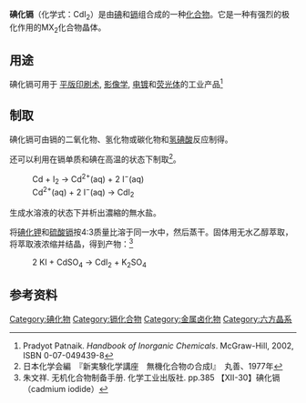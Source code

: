 {{roughtranslation|time=2013-04-07T23:50:35+00:00}}
{{chembox
| Watchedfields = changed
| verifiedrevid = 449006902
|   Name = 碘化镉
|   ImageFile = Cadmium-iodide-3D-balls.png
|   ImageName = 碘化镉
|   ImageFile1 = Cadmium-iodide-3D-octahedra.png
|   ImageName1 = 碘化镉
|   ImageFile2 = Cadmium_iodide_(1).jpg
|   IUPACName = Cadmium(II) iodide
|   OtherNames = Cadmium diiodide
| Section1 = {{Chembox Identifiers
|   ChemSpiderID_Ref = {{chemspidercite|correct|chemspider}}
| ChemSpiderID = 23037
| UNII_Ref = {{fdacite|correct|FDA}}
| UNII = 2F2UPU4KCW
| InChI = 1/Cd.2HI/h;2*1H/q+2;;/p-2
| SMILES = [Cd+2].[I-].[I-]
| InChIKey = OKIIEJOIXGHUKX-NUQVWONBAZ
| StdInChI_Ref = {{stdinchicite|correct|chemspider}}
| StdInChI = 1S/Cd.2HI/h;2*1H/q+2;;/p-2
| StdInChIKey_Ref = {{stdinchicite|correct|chemspider}}
| StdInChIKey = OKIIEJOIXGHUKX-UHFFFAOYSA-L
| CASNo = 7790-80-9
|    CASNo_Ref = {{cascite|correct|CAS}}
| EINECS = 232-223-6
| PubChem = 277692
  }}
| Section2 = {{Chembox Properties
|   Formula = CdI<sub>2</sub>
|   MolarMass = 366.22 g/mol
|   Appearance = 白色带有略暗黄色的水晶
|   Density = 5.640 g/cm<sup>3</sup>, 固体
|   Solubility = 787 g/L (0 °C) <br> 847 g/L (20 °C) <br> 1250 g/L (100 °C)
|   SolubleOther = 可溶于[[酒精|酒精]], [[丙酮|丙酮]], [[醚|醚]]和[[氨水|氨水]]
|   MeltingPtC = 387  
|   BoilingPtC = 742  
  }}
| Section3 = {{Chembox Structure
|   Coordination = octahedral
|   CrystalStruct = [[断面呈三角|断面呈三角]], [[皮尔森符号|hP3]], [[空间群|空间群]] P{{overline|3}}m1, No. 164
|   Dipole =
  }}
| Section7 = {{Chembox Hazards
|   ExternalMSDS =
|   EUClass = 极毒 ('''T''')<br/>有害 ('''Xn''')<br/>对环境有害 ('''N''')
|   EUIndex = 048-007-00-8
|   RPhrases = {{R23/25}}, {{R33}}, {{R68}}, {{R50/53}}
|   SPhrases = {{S2}}, {{S22}}, {{S45}}, {{S60}}, {{S61}}
|   NFPA-H = 2
|   NFPA-F = 0
|   NFPA-R = 0
  }}
| Section8 = {{Chembox Related
|   OtherAnions = [[氟化镉|CdF<sub>2</sub>]]<br />[[氯化镉|CdCl<sub>2</sub>]]<br />[[溴化镉|CdBr<sub>2</sub>]]
|   OtherCations = [[碘化锌|ZnI<sub>2</sub>]]<br />[[碘化银|AgI]]
  }}
}}

'''碘化镉'''（化学式：CdI<sub>2</sub>）是由[[碘|碘]]和[[镉|镉]]组合成的一种[[化合物|化合物]]。它是一种有强烈的极化作用的MX<sub>2</sub>化合物晶体。

==用途==
碘化镉可用于 [[平版印刷术|平版印刷术]], [[影像学|影像学]], [[电镀|电镀]]和[[荧光体|荧光体]]的工业产品<ref>Pradyot Patnaik. ''Handbook of Inorganic Chemicals''. McGraw-Hill, 2002, ISBN 0-07-049439-8</ref>

==制取==
碘化镉可由镉的二氧化物、氢化物或碳化物和[[氢碘酸|氢碘酸]]反应制得。

还可以利用在镉单质和碘在高温的状态下制取<ref name=jikkenkagakukoza>日本化学会編　『新実験化学講座　無機化合物の合成I』　丸善、1977年</ref>。
: Cd + I<sub>2</sub> → Cd<sup>2+</sup>(aq) + 2 I<sup>−</sup>(aq)
: Cd<sup>2+</sup>(aq) + 2 I<sup>−</sup>(aq) → CdI<sub>2</sub>
生成水溶液的状态下并析出濃縮的無水盐。

将[[碘化钾|碘化钾]]和[[硫酸镉|硫酸镉]]按4:3质量比溶于同一水中，然后蒸干。固体用无水乙醇萃取，将萃取液浓缩并结晶，得到产物：<ref>朱文祥. 无机化合物制备手册. 化学工业出版社. pp.385 【XII-30】碘化镉（cadmium iodide）</ref>
: 2 KI + CdSO<sub>4</sub> → CdI<sub>2</sub> + K<sub>2</sub>SO<sub>4</sub>

==参考资料==
{{reflist}}

{{镉化合物}}

[[Category:碘化物|Category:碘化物]]
[[Category:镉化合物|Category:镉化合物]]
[[Category:金属卤化物|Category:金属卤化物]]
[[Category:六方晶系|Category:六方晶系]]
